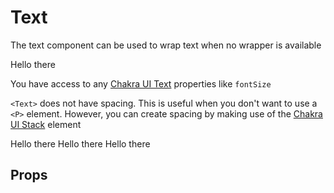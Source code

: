 
<Meta title="Components/Text" component={Text} decorators={[ThemeDecorator]} />

# Text

The text component can be used to wrap text when no wrapper is available

<Preview>
  <Story name="Text">
    <Text>Hello there</Text>
  </Story>
</Preview>

You have access to any [Chakra UI Text](https://chakra-ui.com/text) properties like `fontSize`

`<Text>` does not have spacing. This is useful when you don't want to use a `<P>` element. However, you can create spacing by making use of the [Chakra UI Stack](https://chakra-ui.com/stack) element

<Preview>
  <Story name="Font Size">
    <Stack spacing="4">
      <Text fontSize="sm">Hello there</Text>
      <Text fontSize="2xl">Hello there</Text>
      <Text fontSize="4xl">Hello there</Text>
    </Stack>
  </Story>
</Preview>

## Props

<Props of={Text} />
